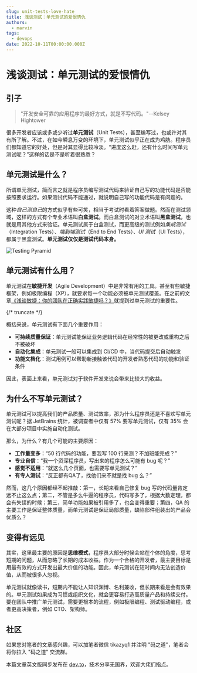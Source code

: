 ```yaml
---
slug: unit-tests-love-hate
title: 浅谈测试：单元测试的爱恨情仇
authors:
  - marvin
tags:
  - devops
date: 2022-10-11T00:00:00.000Z
---
```



# 浅谈测试：单元测试的爱恨情仇

## 引子

> "开发安全可靠的应用程序的最好方式，就是不写代码。"--Kelsey Hightower

很多开发者应该或多或少听过**单元测试**（Unit Tests），甚至编写过，也或许对其有所了解。不过，在如今瞬息万变的环境下，单元测试似乎正在成为鸡肋。程序员们都知道它的好处，但是对其显得比较冷淡。“进度这么赶，还有什么时间写单元测试呢？”这样的话是不是听着很熟悉？

## 单元测试是什么？

所谓单元测试，简而言之就是程序员编写测试代码来验证自己写的功能代码是否能按照要求运行。如果测试代码不能通过，就说明自己写的功能代码是有问题的。

这种*自己测自己*的方式似乎有些可笑，相当于考试时看着答案做题。然而在测试领域，这样的方式有个专业术语叫**白盒测试**。而白盒测试的对立术语叫**黑盒测试**，也就是用其他方式来验证。单元测试属于白盒测试，而更高级的测试例如*集成测试*（Integration Tests）、*端到端测试*（End to End Tests）、*UI 测试*（UI Tests），都属于黑盒测试。**单元测试仅仅是测试代码本身。**

![Testing Pyramid](https://codao.crawlab.cn/images/2022-10-11-013816.png)

## 单元测试有什么用？

单元测试在**敏捷开发**（Agile Development）中是非常有用的工具。甚至有些敏捷框架，例如极限编程（XP），就要求每一个功能必须被单元测试覆盖。在之前的文章[《浅谈敏捷：你的团队在正确实践敏捷吗？》](https://mp.weixin.qq.com/s?__biz=Mzg5NTU2MzA5MQ==&mid=2247484215&idx=1&sn=a6c55407ceb57245878a513a3382eed7&chksm=c00f270bf778ae1d282c88f84f02a851832364ddd89778cc25b0d1b2db37fecfebb3f83cc63d&token=270691708&lang=zh_CN#rd)就提到过单元测试的重要性。

{/* truncate */}

概括来说，单元测试有下面几个重要作用：

- **可持续质量保证**：单元测试能保证业务逻辑代码在经常性的被更改或重构之后不被破坏
- **自动化集成**：单元测试一般可以集成到 CI/CD 中，当代码提交后自动触发
- **功能文档化**：测试用例可以帮助新接触该代码的开发者熟悉代码的功能和验证条件

因此，表面上来看，单元测试对于软件开发来说会带来比较大的收益。

## 为什么不写单元测试？

单元测试可以提高我们的产品质量、测试效率，那为什么程序员还是不喜欢写单元测试呢？据 JetBrains 统计，被调查者中仅有 57% 要写单元测试，仅有 35% 会在大部分项目中实施自动化测试。

那么，为什么？有几个可能的主要原因：

- **工作量变多**：“50 行代码的功能，要我写 100 行来测？不加班能完成？”
- **专业自信**：“我一个资深程序员，写出来的程序怎么可能有 bug 呢？”
- **感觉不适用**：“就这么几个页面，也需要写单元测试？”
- **有专人测试**：“反正都有QA了，找他们来不就是找 bug 么？”

然而，这几个原因都经不起推敲：第一，长期来看自己修复 bug 写的代码量肯定远不止这么点；第二，不管是多么牛逼的程序员，代码写多了，根据大数定理，都会有失误的时候；第三，简单功能如果被引用多了，也会变得重要；第四，QA 的主要工作是保证整体质量，而单元测试是保证局部质量，缺陷部件组装出的产品会优质么？

## 变得有远见

其实，这里最主要的原因是**思维模式**，程序员大部分时候会站在个体的角度，思考短期的问题，从而忽略了长期的成本收益。作为一个合格的开发者，最主要目标是用最有效的方式开发出最大价值的功能。因此，单元测试在短时间内无法创造价值，从而被很多人忽视。

单元测试就像读书，短期内不能让人知识渊博、名利兼收，但长期来看是会有效果的。单元测试如果成为习惯或组织文化，就会更容易打造高质量产品和持续交付。要在团队中推广单元测试，需要更根本的流程，例如极限编程、测试驱动编程，或者更高决策者，例如 CTO、架构师。

## 社区

如果您对笔者的文章感兴趣，可以加笔者微信 tikazyq1 并注明 "码之道"，笔者会将你拉入 "码之道" 交流群。

本篇文章英文版同步发布在 [dev.to](https://dev.to/tikazyq/talking-testing-the-love-and-hate-of-unit-tests-5gl)，技术分享无国界，欢迎大佬们指点。